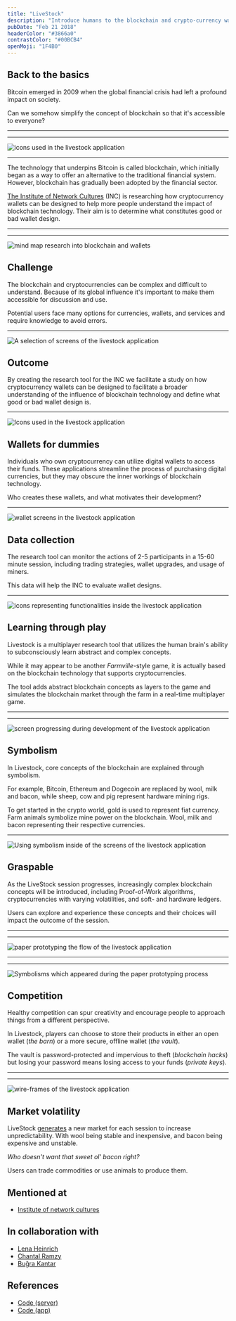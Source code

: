 ```yaml
---
title: "LiveStock"
description: "Introduce humans to the blockchain and crypto-currency wallets"
pubDate: "Feb 21 2018"
headerColor: "#3866a0"
contrastColor: "#00BCB4"
openMoji: "1F4B0"
---
```


## Back to the basics
Bitcoin emerged in 2009 when the global financial crisis had left a profound impact on society.

Can we somehow simplify the concept of blockchain so that it's accessible to everyone?

---
---
![icons used in the livestock application](/project/livestock/icons.png)

---
The technology that underpins Bitcoin is called blockchain, which initially began as a way to offer an alternative to the traditional financial system. However, blockchain has gradually been adopted by the financial sector.

[The Institute of Network Cultures](https://networkcultures.org) (INC) is researching how cryptocurrency wallets can be designed to help more people understand the impact of blockchain technology. Their aim is to determine what constitutes good or bad wallet design.

---
---
![mind map research into blockchain and wallets](/project/livestock/mindmap.png)

## Challenge
The blockchain and cryptocurrencies can be complex and difficult to understand. Because of its global influence it's important to make them accessible for discussion and use.

Potential users face many options for currencies, wallets, and services and require knowledge to avoid errors.

---
![A selection of screens of the livestock application](/project/livestock/screens.png)

## Outcome
By creating the research tool for the INC we facilitate a study on how cryptocurrency wallets can be designed to facilitate a broader understanding of the influence of blockchain technology and define what good or bad wallet design is.

---
![Icons used in the livestock application](/project/livestock/outcome.png)

## Wallets for dummies
Individuals who own cryptocurrency can utilize digital wallets to access their funds. These applications streamline the process of purchasing digital currencies, but they may obscure the inner workings of blockchain technology.

Who creates these wallets, and what motivates their development?

---
![wallet screens in the livestock application](/project/livestock/wallets.png)

## Data collection
The research tool can monitor the actions of 2-5 participants in a 15-60 minute session, including trading strategies, wallet upgrades, and usage of miners.

This data will help the INC to evaluate wallet designs.

---
![icons representing functionalities inside the livestock application](/project/livestock/outcome_2.png)

## Learning through play
Livestock is a multiplayer research tool that utilizes the human brain's ability to subconsciously learn abstract and complex concepts.

While it may appear to be another _Farmville_-style game, it is actually based on the blockchain technology that supports cryptocurrencies.

The tool adds abstract blockchain concepts as layers to the game and simulates the blockchain market through the farm in a real-time multiplayer game.

---
---
![screen progressing during development of the livestock application](/project/livestock/progress.png "Snapshots of the design process")

## Symbolism
In Livestock, core concepts of the blockchain are explained through symbolism.

For example, Bitcoin, Ethereum and Dogecoin are replaced by wool, milk and bacon, while sheep, cow and pig represent hardware mining rigs.

To get started in the crypto world, gold is used to represent fiat currency. Farm animals symbolize mine power on the blockchain. Wool, milk and bacon representing their respective currencies.

---
![Using symbolism inside of the screens of the livestock application](/project/livestock/symbolism.png)

## Graspable
As the LiveStock session progresses, increasingly complex blockchain concepts will be introduced, including Proof-of-Work algorithms, cryptocurrencies with varying volatilities, and soft- and hardware ledgers.

Users can explore and experience these concepts and their choices will impact the outcome of the session.

---
---
![paper prototyping the flow of the livestock application](/project/livestock/paper_prototype.png "User testing with a paper prototype")

---
---
![Symbolisms which appeared during the paper prototyping process](/project/livestock/symbolism_test.png "Some symbolisms started to emerge during the paper prototype")

## Competition
Healthy competition can spur creativity and encourage people to approach things from a different perspective.

In Livestock, players can choose to store their products in either an open wallet (_the barn_) or a more secure, offline wallet (_the vault_).

The vault is password-protected and impervious to theft (_blockchain hacks_) but losing your password means losing access to your funds (_private keys_).

---
---
![wire-frames of the livestock application](/project/livestock/wireframes.png)

## Market volatility
LiveStock <a href="https://github.com/xiduzo/blockchaingame/blob/debdb89793332c27b2ae9a508c9bd14d905c0d9e/src/app/routes/room/room.controller.js#L287" target="_blank">generates</a> a new market for each session to increase unpredictability. With wool being stable and inexpensive, and bacon being expensive and unstable.

_Who doesn't want that sweet ol' bacon right?_

Users can trade commodities or use animals to produce them.


## Mentioned at
- [Institute of network cultures](https://networkcultures.org/moneylab/2018/06/04/students-design-blockchain-wallet-game)

## In collaboration with
- [Lena Heinrich](https://lenaheinrich.de)
- [Chantal Ramzy](https://chantalramzy.com)
- [Buğra Kantar](https://bkantar.com)

## References
- [Code (server)](https://github.com/xiduzo/blockchainserver)
- [Code (app)](https://github.com/xiduzo/blockchaingame)
